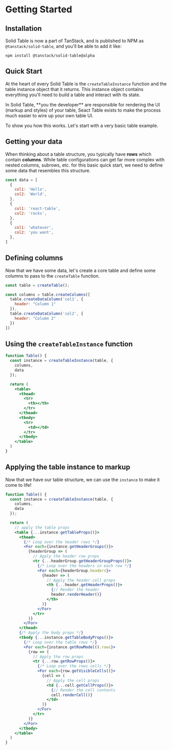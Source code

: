 
# Getting Started

## Installation

Solid Table is now a part of TanStack, and is published to NPM as `@tanstack/solid-table`, and you'll be able to add it like:

```plaintext
npm install @tanstack/solid-table@alpha
```

## Quick Start

At the heart of every Solid Table is the `createTableInstance` function and the table instance object that it returns. This instance object contains everything you'll need to build a table and interact with its state.

<Callout emoji="💡">
  In Solid Table, **you the developer** are responsible for rendering the UI (markup and styles) of your table, Seact Table exists to make the process much easier to wire up your own table UI.
</Callout>

To show you how this works. Let's start with a very basic table example.

## Getting your data

When thinking about a table structure, you typically have **rows** which contain **columns**. While table configurations can get far more complex with nested columns, subrows, etc. for this basic quick start, we need to define some data that resembles this structure.

```jsx
const data = [
  {
    col1: 'Hello',
    col2: 'World',
  },
  {
    col1: 'react-table',
    col2: 'rocks',
  },
  {
    col1: 'whatever',
    col2: 'you want',
  },
]
```

## Defining columns

Now that we have some data, let's create a core table and define some columns to pass to the `createTable` function.

```jsx
const table = createTable();

const columns = table.createColumns([
  table.createDataColumn('col1', {
    header: "Column 1"
  }),
  table.createDataColumn('col2', {
    header: "Column 2"
  })
])
```

## Using the `createTableInstance` function

```jsx
function Table() {
  const instance = createTableInstance(table, {
    columns,
    data
  });

  return (
    <table>
      <thead>
        <tr>
          <th></th>
        </tr>
      </thead>
      <tbody>
        <tr>
          <td></td>
        </tr>
      </tbody>
    </table>
  )
}
```

## Applying the table instance to markup

Now that we have our table structure, we can use the `instance` to make it come to life!

```jsx
function Table() {
  const instance = createTableInstance(table, {
    columns,
    data
  });

  return (
    // apply the table props
    <table {...instance.getTableProps()}>
      <thead>
        {/* Loop over the header rows */}
        <For each={instance.getHeaderGroups()}>
          {headerGroup => (
            // Apply the header row props
            <tr {...headerGroup.getHeaderGroupProps()}>
              {/* Loop over the headers in each row */}
              <For each={headerGroup.headers}>
                {header => (
                  // Apply the header cell props
                  <th {...header.getHeaderProps()}>
                    {// Render the header
                    header.renderHeader()}
                  </th>
                )}
              </For>
            </tr>
          )}
        </For>
      </thead>
      {/* Apply the body props */}
      <tbody {...instance.getTableBodyProps()}>
        {/* Loop over the table rows */}
        <For each={instance.getRowModel().rows}>
          {row => (
            // Apply the row props
            <tr {...row.getRowProps()}>
              {/* Loop over the rows cells */}
              <For each={row.getVisibleCells()}>
                {cell => (
                  // Apply the cell props
                  <td {...cell.getCellProps()}>
                    {// Render the cell contents
                    cell.renderCell()}
                  </td>
                )}
              </For>
            </tr>
          )}
        </For>
      </tbody>
    </table>
  )
}
```
